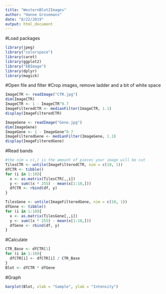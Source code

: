 ```yaml
---
title: "WesternBlot2Images"
author: "Hanne Grosemans"
date: "8/22/2019"
output: html_document
---
```


#Load packages
```r
library(jpeg)
library("colorspace")
library(caret)
library(ggplot2)
library("EBImage")
library(dplyr)
library(magick)
```

#Open file and filter
#Crop images, remove ladder and a bit of white space
```r
ImageCTR <- readImage("CTR.jpg")
dim(ImageCTR)
ImageCTR <- 1 - ImageCTR^0.7
ImageFilteredCTR <- medianFilter(ImageCTR, 1.1)
display(ImageFilteredCTR)

ImageGene <- readImage("Gene.jpg")
dim(ImageGene)
ImageGene <- 1 - ImageGene^0.7
ImageFilteredGene <- medianFilter(ImageGene, 1.1)
display(ImageFilteredGene)
```

#Read bands
```r
#the nim = c(,) is the amount of pieces your image will be cut
TilesCTR <- untile(ImageFilteredCTR, nim = c(10, 1))
dfCTR <- tibble()
for (i in 1:10){
  x <- as.matrix(TilesCTR[,,i])
  y <- sum((x * 255) - mean(x[1:10,]))
  dfCTR <- rbind(df, y)
}

TilesGene <- untile(ImageFilteredGene, nim = c(10, 1))
dfGene <- tibble()
for (i in 1:10){
  x <- as.matrix(TilesGene[,,i])
  y <- sum((x * 255) - mean(x[1:10,]))
  dfGene <- rbind(df, y)
}
```

#Calculate
```r
CTR_Base <- dfCTR[1]
for (i in 1:10){
  dfCTR[i] <- dfCTR[i] / CTR_Base
}
Blot <- dfCTR * dfGene
```

#Graph
```r
barplot(Blot, xlab = "Sample", ylab = "Intensity")
```